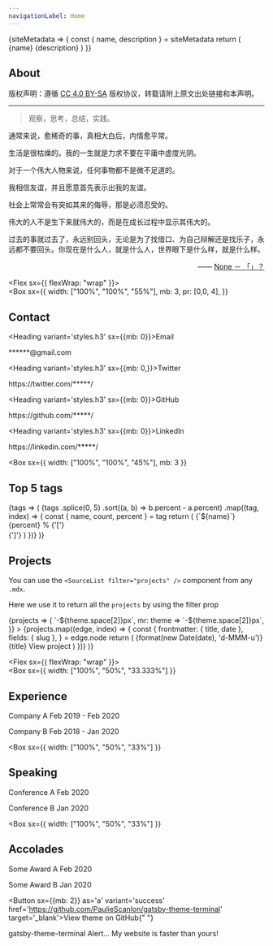 ```yaml
---
navigationLabel: Home
---
```



<SiteMetaData>
{siteMetadata => {
  const { name, description } = siteMetadata
  return (
        <Fragment>
        <Heading variant='styles.h1'>{name}</Heading>
        <Text>{description}</Text>
        </Fragment>
  )
}}
</SiteMetaData>

<Divider/>


## About


版权声明：遵循 [CC 4.0 BY-SA](https://creativecommons.org/licenses/by-sa/4.0/) 版权协议，转载请附上原文出处链接和本声明。

---


>观察，思考，总结，实践。

通常来说，愈稀奇的事，真相大白后，内情愈平常。

生活是很枯燥的。我的一生就是力求不要在平庸中虚度光阴。

对于一个伟大人物来说，任何事物都不是微不足道的。

我相信友谊，并且愿意首先表示出我的友谊。

社会上常常会有突如其来的侮辱，那是必须忍受的。

伟大的人不是生下来就伟大的，而是在成长过程中显示其伟大的。

过去的事就过去了，永远别回头，无论是为了找借口、为自己辩解还是找乐子，永远都不要回头。你现在是什么人，就是什么人，世界眼下是什么样，就是什么样。

<p style="text-align:right;">
    —— <a href="">None － 「」？ </a>
</p>

<Divider />

<Flex sx={{ flexWrap: "wrap" }}>  
  <Box
    sx={{
      width: ["100%", "100%", "55%"],
      mb: 3,
      pr: [0,0, 4],
    }}
  >         

  ## Contact

  <Heading variant='styles.h3' sx={{mb: 0}}>Email</Heading>
  <Link href='mailto:ars.von.roseregen@gmail.com' variant='styles.a'>******@gmail.com</Link>
  <Divider />

  <Heading variant='styles.h3' sx={{mb: 0,}}>Twitter</Heading>
  <Link href='https://twitter.com/V_assago/' variant='styles.a'>https://twitter.com/*****/</Link>
  <Divider />

  <Heading variant='styles.h3' sx={{mb: 0}}>GitHub</Heading>
  <Link href='https://github.com/vonsago/' variant='styles.a'>https://github.com/*****/</Link>
  <Divider />

  <Heading variant='styles.h3' sx={{mb: 0}}>LinkedIn</Heading>
  <Link href='https://www.linkedin.com/in//' variant='styles.a'>https://linkedin.com/*****/</Link>
  <Divider />

  </Box>

  <Box
    sx={{
      width: ["100%", "100%", "45%"],
      mb: 3
    }}
  >
 

  ## Top 5 tags

  <SourceTags filter="posts">
    {tags => (
      <Flex sx={{ flexDirection: 'column' }}>
        {tags
          .splice(0, 5)
          .sort((a, b) => b.percent - a.percent)
          .map((tag, index) => {
            const { name, count, percent } = tag
            return (
              <Box
                key={index}
                sx={{ color: 'muted', mb: 3, svg: { fill: 'muted' } }}
              >
                <Flex sx={{ lineHeight: 'normal' }}>
                  <Text
                    sx={{ color: 'secondary', mr: 2, mb: 0 }}
                  >{`${name}`}</Text>
                  <Text sx={{ color: 'muted' }}>{percent}</Text>
                  <Text sx={{ color: 'error' }}>%</Text>
                </Flex>
                <Flex>
                 <Box>{'['}</Box>
                  <Box sx={{flexBasis: '100%'}}>
                    <svg
                      xmlns="http://www.w3.org/2000/svg"
                      viewBox="0 0 1200 8"
                      width="100%"
                      height="8"
                    >
                      <rect width={`${percent * 3}%`} height={4} />
                    </svg>
                  </Box>
                  <Box> {']'}</Box>
                </Flex>
              </Box>
            )
          })}
      </Flex>
    )}
  </SourceTags>

  </Box>
</Flex>


## Projects

You can use the `<SourceList filter="projects" />` component from any `.mdx`. 

Here we use it to return all the `projects` by using the filter prop


<SourceList filter="projects">
  {projects => (
    <Flex
      sx={{
        flexWrap: "wrap",
        ml: theme => `-${theme.space[2]}px`,
        mr: theme => `-${theme.space[2]}px`,
      }}
    >
      {projects.map((edge, index) => {
        const {
          frontmatter: { title, date },
          fields: { slug },
        } = edge.node
        return (
          <Box
            key={index}
            sx={{ mb: 3, maxWidth: ["100%", "50%", "33.333%"], width: ["100%", "50%", "33.333%"] }}
          >
            <Link href={slug} sx={{textDecoration: 'none'}}>
              <Card
                sx={{
                  ml: 2, 
                  mr: 2,
                  p: 3,
                }}
              > 
                <Text sx={{fontSize:0, color:'muted'}}>{format(new Date(date), 'd-MMM-u')}</Text>
                <Heading variant="styles.h4" sx={{color: 'text'}}>{title}</Heading>
                <Text sx={{textDecoration: 'underline'}}>View project</Text>
              </Card>
            </Link>
          </Box>
        )
      })}
    </Flex>
  )}
</SourceList>

<Divider />

<Flex sx={{ flexWrap: "wrap" }}>  
  <Box
    sx={{
      width: ["100%", "50%", "33.333%"]
    }}
  >          

  ## Experience

  <Text>Company A</Text>
  <Text variant='styles.small'>Feb 2019 - Feb 2020</Text>
  <Divider />

  <Text>Company B</Text>
  <Text variant='styles.small'>Feb 2018 - Jan 2020</Text>
  <Divider />
  <Divider />
  </Box>

  <Box
    sx={{
      width: ["100%", "50%", "33%"]
    }}
  >       

  ## Speaking  

  <Text>Conference A</Text>
  <Text variant='styles.small'>Feb 2020</Text>
  <Divider />

  <Text>Conference B</Text>
  <Text variant='styles.small'>Jan 2020</Text>
  <Divider />
  <Divider />
  </Box>

  <Box
    sx={{
      width: ["100%", "50%", "33%"]
    }}
  >          

  ## Accolades

  <Text>Some Award A</Text>
  <Text variant='styles.small'>Feb 2020</Text>
  <Divider />

  <Text>Some Award B</Text>
  <Text variant='styles.small'>Jan 2020</Text>
  <Divider />
  <Divider />
  </Box>

</Flex>

<Button sx={{mb: 2}} as='a' variant='success' href='https://github.com/PaulieScanlon/gatsby-theme-terminal' target='_blank'>View theme on GitHub</Button>{" "}
<Link sx={{whiteSpace: 'nowrap',}} href='https://github.com/PaulieScanlon/gatsby-theme-terminal' target='_blank' >gatsby-theme-terminal</Link>
<Divider />

<Alert variant='success'>
  Alert... My website is faster than yours!
</Alert>
<Divider />
<Divider />
